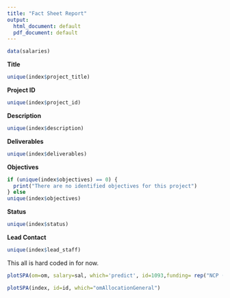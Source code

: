 ```yaml
---
title: "Fact Sheet Report"
output:
  html_document: default
  pdf_document: default
---
```


```r
data(salaries)
```

**Title**

```r
unique(index$project_title)
```

**Project ID**

```r
unique(index$project_id)
```

**Description**

```r
unique(index$description)
```

**Deliverables**

```r
unique(index$deliverables)
```

**Objectives**

```r
if (unique(index$objectives) == 0) {
  print("There are no identified objectives for this project")
} else 
unique(index$objectives)
```

**Status**
```r
unique(index$status)
```

**Lead Contact**
```r
unique(index$lead_staff)
```

This all is hard coded in for now.

```r
plotSPA(om=om, salary=sal, which='predict', id=1093,funding= rep("NCP (A-base)",4),fundingChange=c(-25, -50, -75, -100))
```


```r
plotSPA(index, id=id, which="omAllocationGeneral")
```







